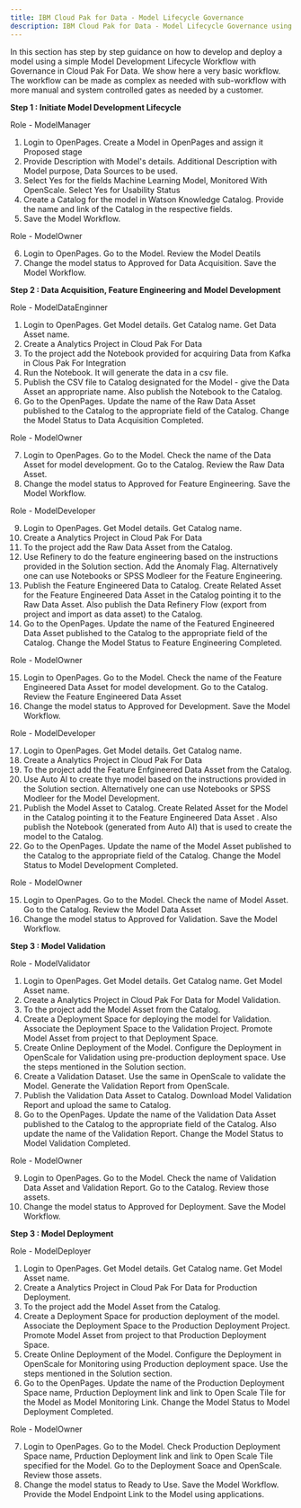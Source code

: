 ```yaml
---
title: IBM Cloud Pak for Data - Model Lifecycle Governance
description: IBM Cloud Pak for Data - Model Lifecycle Governance using OpenPages
---
```


In this section has step by step guidance on how to develop and deploy a model using a simple Model Development Lifecycle Workflow with Governance in Cloud Pak For Data. We show here a very basic workflow. The workflow can be made as complex as needed with sub-workflow with more manual and system controlled gates as needed by a customer.

__Step 1 : Initiate Model Development Lifecycle__


Role - ModelManager

1. Login to OpenPages. Create a Model in OpenPages and assign it Proposed stage
2. Provide Description with Model's details. Additional Description with Model purpose, Data Sources to be used. 
3. Select Yes for the fields Machine Learning Model, Monitored With OpenScale. Select Yes for Usability Status
4. Create a Catalog for the model in Watson Knowledge Catalog. Provide the name and link of the Catalog in the respective fields.
5. Save the Model Workflow.

Role - ModelOwner

6. Login to OpenPages. Go to the Model. Review the Model Deatils
7. Change the model status to Approved for Data Acquisition. Save the Model Workflow.

__Step 2 : Data Acquisition, Feature Engineering and Model Development__

Role - ModelDataEnginner

1. Login to OpenPages. Get Model details. Get Catalog name. Get Data Asset name.
2. Create a Analytics Project in Cloud Pak For Data
3. To the project add the Notebook provided for acquiring Data from Kafka in Clous Pak For Integration
4. Run the Notebook. It will generate the data in a csv file. 
5. Publish the CSV file to Catalog designated for the Model - give the Data Asset an appropriate name. Also publish the Notebook to the Catalog.
6. Go to the OpenPages. Update the name of the Raw Data Asset published to the Catalog to the appropriate field of the Catalog. Change the Model Status to Data Acquisition Completed.

Role - ModelOwner

7. Login to OpenPages. Go to the Model. Check the name of the Data Asset for model development. Go to the Catalog. Review the Raw Data Asset.
8. Change the model status to Approved for Feature Engineering. Save the Model Workflow.

Role - ModelDeveloper

9. Login to OpenPages. Get Model details. Get Catalog name.
10. Create a Analytics Project in Cloud Pak For Data
11. To the project add the Raw Data Asset from the Catalog. 
12. Use Refinery to do the feature engineering based on the instructions provided in the Solution section. Add the Anomaly Flag. Alternatively one can use Notebooks or SPSS Modleer for the Feature Engineering.
13. Publish the Feature Engineered Data to Catalog. Create Related Asset for the Feature Engineered Data Asset in the Catalog pointing it to the Raw Data Asset. Also publish the Data Refinery Flow (export from project and import as data asset) to the Catalog.
14. Go to the OpenPages. Update the name of the Featured Engineered Data Asset published to the Catalog to the appropriate field of the Catalog. Change the Model Status to Feature Engineering Completed.

Role - ModelOwner

15. Login to OpenPages. Go to the Model. Check the name of the Feature Engineered Data Asset for model development. Go to the Catalog. Review the Feature Engineered Data Asset
16. Change the model status to Approved for Development. Save the Model Workflow.

Role - ModelDeveloper

17. Login to OpenPages. Get Model details. Get Catalog name.
10. Create a Analytics Project in Cloud Pak For Data
11. To the project add the Feature Enfgineered Data Asset from the Catalog. 
12. Use Auto AI to create thye model based on the instructions provided in the Solution section. Alternatively one can use Notebooks or SPSS Modleer for the Model Development.
13. Publish the Model Asset to Catalog. Create Related Asset for the Model in the Catalog pointing it to the Feature Engineered Data Asset . Also publish the Notebook (generated from Auto AI) that is used to create the model to the Catalog.
14. Go to the OpenPages. Update the name of the Model Asset published to the Catalog to the appropriate field of the Catalog. Change the Model Status to Model Development Completed.

Role - ModelOwner

15. Login to OpenPages. Go to the Model. Check the name of Model Asset. Go to the Catalog. Review the Model Data Asset
16. Change the model status to Approved for Validation. Save the Model Workflow.


__Step 3 : Model Validation__


Role - ModelValidator

1. Login to OpenPages. Get Model details. Get Catalog name. Get Model Asset name.
2. Create a Analytics Project in Cloud Pak For Data for Model Validation.
3. To the project add the Model Asset from the Catalog. 
4. Create a Deployment Space for deploying the model for Validation. Associate the Deployment Space to the Validation Project. Promote Model Asset from project to that Deployment Space.
5. Create Online Deployment of the Model. Configure the Deployment in OpenScale for Validation using pre-production deployment space. Use the steps mentioned in the Solution section.
6. Create a Validation Dataset. Use the same in OpenScale to validate the Model. Generate the Validation Report from OpenScale.
7. Publish the Validation Data Asset to Catalog. Download Model Validation Report and upload the same to Catalog. 
8. Go to the OpenPages. Update the name of the Validation Data Asset published to the Catalog to the appropriate field of the Catalog. Also update the name of the Validation Report. Change the Model Status to Model Validation Completed.

Role - ModelOwner

9. Login to OpenPages. Go to the Model. Check the name of Validation Data Asset and Validation Report. Go to the Catalog. Review those assets.
10. Change the model status to Approved for Deployment. Save the Model Workflow.

__Step 3 : Model Deployment__


Role - ModelDeployer

1. Login to OpenPages. Get Model details. Get Catalog name. Get Model Asset name.
2. Create a Analytics Project in Cloud Pak For Data for Production Deployment.
3. To the project add the Model Asset from the Catalog. 
4. Create a Deployment Space for production deployment of the model. Associate the Deployment Space to the Production Deployment Project. Promote Model Asset from project to that Production Deployment Space.
5. Create Online Deployment of the Model. Configure the Deployment in OpenScale for Monitoring using Production deployment space. Use the steps mentioned in the Solution section.
6. Go to the OpenPages. Update the name of the Production Deployment Space name, Prduction Deployment link and link to Open Scale Tile for the Model as Model Monitoring Link. Change the Model Status to Model Deployment Completed.

Role - ModelOwner

7. Login to OpenPages. Go to the Model. Check Production Deployment Space name, Prduction Deployment link and link to Open Scale Tile specified for the Model. Go to the Deployment Soace and OpenScale. Review those assets.
8. Change the model status to Ready to Use. Save the Model Workflow. Provide the Model Endpoint Link to the Model using applications.

